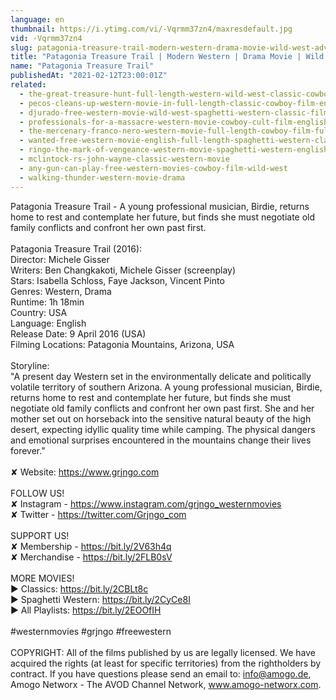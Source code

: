 ```yaml
---
language: en
thumbnail: https://i.ytimg.com/vi/-Vqrmm37zn4/maxresdefault.jpg
vid: -Vqrmm37zn4
slug: patagonia-treasure-trail-modern-western-drama-movie-wild-west-adventure-western-movies
title: "Patagonia Treasure Trail | Modern Western | Drama Movie | Wild West | Adventure | Western Movies"
name: "Patagonia Treasure Trail"
publishedAt: "2021-02-12T23:00:01Z"
related:
  - the-great-treasure-hunt-full-length-western-wild-west-classic-cowboy-movie-full-movies
  - pecos-cleans-up-western-movie-in-full-length-classic-cowboy-film-english-free-movie
  - djurado-free-western-movie-wild-west-spaghetti-western-classic-film-full-action-movie
  - professionals-for-a-massacre-western-movie-cowboy-cult-film-english-free-full-movie
  - the-mercenary-franco-nero-western-movie-full-length-cowboy-film-full-movie
  - wanted-free-western-movie-english-full-length-spaghetti-western-classic-feature-film
  - ringo-the-mark-of-vengeance-western-movie-spaghetti-western-english-full-length-free-westerns
  - mclintock-rs-john-wayne-classic-western-movie
  - any-gun-can-play-free-western-movies-cowboy-film-wild-west
  - walking-thunder-western-movie-drama
---
```


Patagonia Treasure Trail - A young professional musician, Birdie, returns home to rest and contemplate her future, but finds she must negotiate old family conflicts and confront her own past first.<br />
<br />
Patagonia Treasure Trail (2016):<br />
Director: Michele Gisser<br />
Writers: Ben Changkakoti, Michele Gisser (screenplay)<br />
Stars: Isabella Schloss, Faye Jackson, Vincent Pinto<br />
Genres: Western, Drama<br />
Runtime: 1h 18min <br />
Country: USA<br />
Language: English<br />
Release Date: 9 April 2016 (USA) <br />
Filming Locations: Patagonia Mountains, Arizona, USA<br />
<br />
Storyline:<br />
"A present day Western set in the environmentally delicate and politically volatile territory of southern Arizona. A young professional musician, Birdie, returns home to rest and contemplate her future, but finds she must negotiate old family conflicts and confront her own past first. She and her mother set out on horseback into the sensitive natural beauty of the high desert, expecting idyllic quality time while camping. The physical dangers and emotional surprises encountered in the mountains change their lives forever."<br />
<br />
✘ Website: https://www.grjngo.com<br />
<br />
FOLLOW US!<br />
✘ Instagram - https://www.instagram.com/grjngo_westernmovies<br />
✘ Twitter - https://twitter.com/Grjngo_com<br />
<br />
SUPPORT US!<br />
✘ Membership - https://bit.ly/2V63h4q<br />
✘ Merchandise - https://bit.ly/2FLB0sV<br />
<br />
MORE MOVIES! <br />
► Classics: https://bit.ly/2CBLt8c <br />
► Spaghetti Western: https://bit.ly/2CyCe8I <br />
► All Playlists: https://bit.ly/2EOOfIH <br />
<br />
#westernmovies #grjngo #freewestern<br />
<br />
COPYRIGHT: All of the films published by us are legally licensed. We have acquired the rights (at least for specific territories) from the rightholders by contract. If you have questions please send an email to: info@amogo.de, Amogo Networx - The AVOD Channel Network, www.amogo-networx.com.